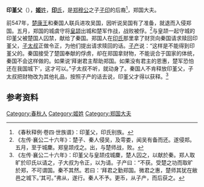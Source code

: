 {{Infobox 先秦人物
|image       = 
|姓= [[姬姓|姬]]
|name        = 
|氏= [[印氏|印]]
|zi          = 
|hao         = 
|官位= 郑国大夫
|nickname    = 
|nickzi      = 
|posthumous  = 
|国家= [[郑国|郑国]]
|名称= 印堇父
|hometown    = 
|birth       = 
|death       = 
|honor       = 
|honor2      = 
|spouse       = 
|children      = 
}}
'''印堇父'''（{{bd|？||？||}}），[[姬姓|'''姬'''姓]]，[[印氏|'''印'''氏]]，是[[郑穆公|郑穆公]]之子[[子印|子印]]的后裔<ref>《春秋释例·卷四·世族谱》：印堇父，印氏别族。</ref>，郑国大夫。

前547年，[[楚康王|楚康王]]和秦国人联兵进攻吴国，因听说吴国有了准备，就退而入侵郑国。五月，郑国的城虞守将[[皇颉|皇颉]]出城和楚军作战，战败被俘。<ref>《左传·襄公二十六年》：楚子、秦人侵吴，及雩娄，闻吴有备而还。遂侵郑。五月，至于城麇。郑皇颉戍之。出，与楚师战，败。</ref>与皇颉一起守城的印堇父被楚国人囚禁，献给了秦国。郑国人在[[印氏|印氏]]那里拿了财货向秦国请求赎回印堇父，[[子太叔|子太叔]]正做令正，为他们提出请求赎回的话。[[子产|子产]]说：“这样是不能得到印堇父的。秦国接受了楚国奉献的俘虏，却在郑国拿财物，不能说合于国家的体统，秦国不会这样做的。如果说‘拜谢君主帮助郑国。如果没有君主的恩惠，楚军恐怕还在我国城下’，这才可以。”子太叔不听，就动身了。秦国人不肯释放印堇父，子太叔把财物改为其他礼品，按照子产的话去说，印堇父才得以获释。<ref>《左传·襄公二十六年》：印堇父与皇颉戍城麇，楚人囚之，以献於秦。郑人取旷於印氏以请之，子大叔为令正，以为请。子产曰：“不获。受楚之功而取旷於郑，不可谓国。秦不其然。若曰：‘拜君之勤郑国。微君之惠，楚师其犹在敝邑之城下。’其可。”弗从，遂行。秦人不予。更币，从子产，而后获之。</ref>

== 参考资料 ==
{{reflist}}

[[Category:春秋人|Category:春秋人]]
[[Category:姬姓|Category:姬姓]]
[[Category:郑国大夫|Category:郑国大夫]]
